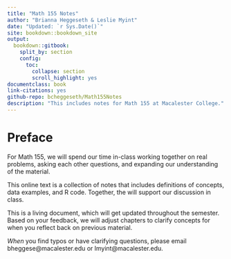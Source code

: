 ```yaml
--- 
title: "Math 155 Notes"
author: "Brianna Heggeseth & Leslie Myint"
date: "Updated: `r Sys.Date()`"
site: bookdown::bookdown_site
output: 
  bookdown::gitbook:
    split_by: section
    config:
      toc: 
        collapse: section
        scroll_highlight: yes
documentclass: book
link-citations: yes
github-repo: bcheggeseth/Math155Notes
description: "This includes notes for Math 155 at Macalester College."
---
```


# Preface {-}

For Math 155, we will spend our time in-class working together on real problems, asking each other questions, and expanding our understanding of the material. 

This online text is a collection of notes that includes definitions of concepts, data examples, and R code. Together, the will support our discussion in class. 

This is a living document, which will get updated throughout the semester. Based on your feedback, we will adjust chapters to clarify concepts for when you reflect back on previous material.

*When* you find typos or have clarifying questions, please email bheggese@macalester.edu or lmyint@macalester.edu.